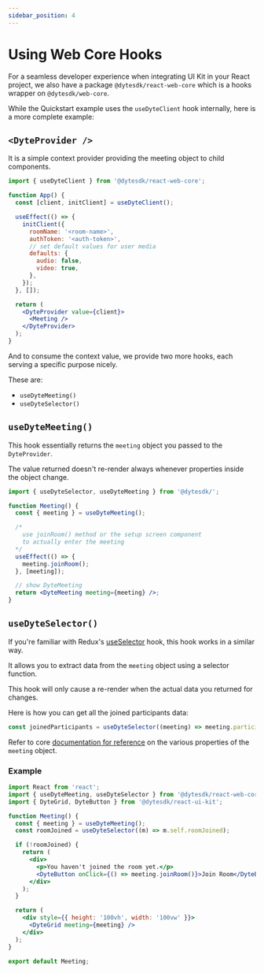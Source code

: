 ```yaml
---
sidebar_position: 4
---
```


# Using Web Core Hooks

For a seamless developer experience when integrating UI Kit in your React project,
we also have a package `@dytesdk/react-web-core` which is a hooks wrapper on `@dytesdk/web-core`.

While the Quickstart example uses the `useDyteClient` hook internally, here is a more complete example:

## `<DyteProvider />`

It is a simple context provider providing the meeting object to child components.

```jsx
import { useDyteClient } from '@dytesdk/react-web-core';

function App() {
  const [client, initClient] = useDyteClient();

  useEffect(() => {
    initClient({
      roomName: '<room-name>',
      authToken: '<auth-token>',
      // set default values for user media
      defaults: {
        audio: false,
        video: true,
      },
    });
  }, []);

  return (
    <DyteProvider value={client}>
      <Meeting />
    </DyteProvider>
  );
}
```

And to consume the context value, we provide two more hooks, each serving a specific purpose nicely.

These are:

- `useDyteMeeting()`
- `useDyteSelector()`

## `useDyteMeeting()`

This hook essentially returns the `meeting` object you passed to the `DyteProvider`.

The value returned doesn't re-render always whenever properties inside the object change.

```jsx
import { useDyteSelector, useDyteMeeting } from '@dytesdk/';

function Meeting() {
  const { meeting } = useDyteMeeting();

  /*
    use joinRoom() method or the setup screen component
    to actually enter the meeting
  */
  useEffect(() => {
    meeting.joinRoom();
  }, [meeting]);

  // show DyteMeeting
  return <DyteMeeting meeting={meeting} />;
}
```

## `useDyteSelector()`

If you're familiar with Redux's [useSelector](https://react-redux.js.org/api/hooks#useselector) hook, this hook works in a similar way.

It allows you to extract data from the `meeting` object using a selector function.

This hook will only cause a re-render when the actual data you returned for changes.

Here is how you can get all the joined participants data:

```jsx
const joinedParticipants = useDyteSelector((meeting) => meeting.participants.joined);
```

Refer to core [documentation for reference](/web-core/reference/DyteClient) on the various properties of the `meeting` object.

### Example

```jsx
import React from 'react';
import { useDyteMeeting, useDyteSelector } from '@dytesdk/react-web-core';
import { DyteGrid, DyteButton } from '@dytesdk/react-ui-kit';

function Meeting() {
  const { meeting } = useDyteMeeting();
  const roomJoined = useDyteSelector((m) => m.self.roomJoined);

  if (!roomJoined) {
    return (
      <div>
        <p>You haven't joined the room yet.</p>
        <DyteButton onClick={() => meeting.joinRoom()}>Join Room</DyteButton>
      </div>
    );
  }

  return (
    <div style={{ height: '100vh', width: '100vw' }}>
      <DyteGrid meeting={meeting} />
    </div>
  );
}

export default Meeting;
```
